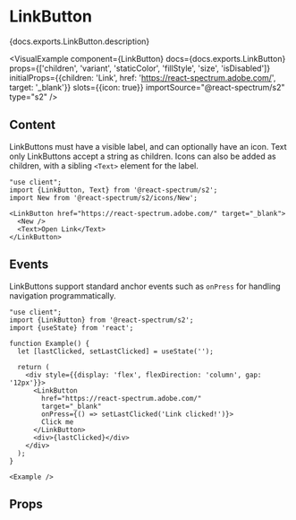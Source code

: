 

# LinkButton

<PageDescription>{docs.exports.LinkButton.description}</PageDescription>

<VisualExample
  component={LinkButton}
  docs={docs.exports.LinkButton}
  props={['children', 'variant', 'staticColor', 'fillStyle', 'size', 'isDisabled']}
  initialProps={{children: 'Link', href: 'https://react-spectrum.adobe.com/', target: '_blank'}}
  slots={{icon: true}}
  importSource="@react-spectrum/s2"
  type="s2" />

## Content

LinkButtons must have a visible label, and can optionally have an icon. Text only LinkButtons accept a string
as children. Icons can also be added as children, with a sibling `<Text>` element for the label.

```tsx render expanded
"use client";
import {LinkButton, Text} from '@react-spectrum/s2';
import New from '@react-spectrum/s2/icons/New';

<LinkButton href="https://react-spectrum.adobe.com/" target="_blank">
  <New />
  <Text>Open Link</Text>
</LinkButton>
```

## Events

LinkButtons support standard anchor events such as `onPress` for handling navigation programmatically.

```tsx render expanded
"use client";
import {LinkButton} from '@react-spectrum/s2';
import {useState} from 'react';

function Example() {
  let [lastClicked, setLastClicked] = useState('');

  return (
    <div style={{display: 'flex', flexDirection: 'column', gap: '12px'}}>
      <LinkButton 
        href="https://react-spectrum.adobe.com/" 
        target="_blank"
        onPress={() => setLastClicked('Link clicked!')}>
        Click me
      </LinkButton>
      <div>{lastClicked}</div>
    </div>
  );
}

<Example />
```

## Props

<PropTable component={docs.exports.LinkButton} links={docs.links} />
